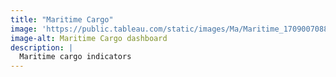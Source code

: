 ```yaml
---
title: "Maritime Cargo"
image: 'https://public.tableau.com/static/images/Ma/Maritime_17090070885470/Maritime/4_3.png'
image-alt: Maritime Cargo dashboard
description: |
  Maritime cargo indicators
---
```


::: dashboard
```{=html}
 <script type='module' src='https://public.tableau.com/javascripts/api/tableau.embedding.3.latest.min.js'></script>
<tableau-viz id='tableau-viz' 
    src='https://public.tableau.com/views/Maritime_17090070885470/Maritime' 
    width='1000' height='850'>
  <custom-parameter name=":showShareOptions" value="false"></custom-parameter>
</tableau-viz>
```
:::